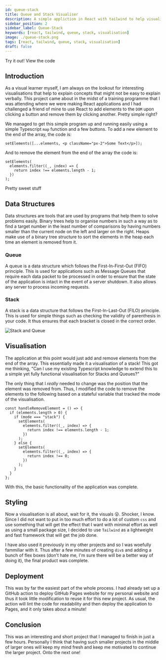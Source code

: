 ```yaml
---
id: queue-stack
title: Queue and Stack Visualiser
description: A simple appliction in React with tailwind to help visualise how Queues and Stacks work.
sidebar_position: 2
sidebar_label: Queue-Stack
keywords: [react, tailwind, queue, stack, visualisation]
image: ./queue-stack.png
tags: [react, tailwind, queue, stack, visualisation]
draft: false
---
```



<!-- markdownlint-disable MD033 -->

<Link
  className="button button--primary"
  to="https://majulahsingapuri.github.io/queue-stack"
>
  Try it out!
</Link>
<Link
  className="button button--secondary margin-left--md"
  to="https://github.com/majulahsingapuri/queue-stack"
>
  View the code
</Link>

## Introduction

As a visual learner myself, I am always on the lookout for interesting visualisations that help to explain concepts that might not be easy to explain verbally.
This project came about in the midst of a training programme that I was attending where we were making React applications and I had challenged a friend of mine to use React to add elements to the `DOM` upon clicking a button and remove them by clicking another.
Pretty simple right?

We managed to get this simple program up and running easily using a simple Typescript `map` function and a few buttons.
To add a new element to the end of the array, the code is:

```tsx title="App.tsx: Add Element"
setElements([...elements, <p className="px-2">Some Text</p>]);
```

And to remove the element from the end of the array the code is:

```tsx title="App.tsx: Remove Element"
setElements(
  elements.filter((_, index) => {
    return index !== elements.length - 1;
  })
);
```

Pretty sweet stuff

## Data Structures

Data structures are tools that are used by programs that help them to solve problems easily.
Binary trees help to organise numbers in such a way as to find a target number in the least number of comparisons by having numbers smaller than the current node on the left and larger on the right.
Heaps make use of a binary tree structure to sort the elements in the heap each time an element is removed from it.

### Queue

A queue is a data structure which follows the First-In-First-Out (FIFO) principle.
This is used for applications such as Message Queues that require each data packet to be processed in order to ensure that the state of the application is intact in the event of a server shutdown.
It also allows any server to process incoming requests.

### Stack

A stack is a data structure that follows the First-In-Last-Out (FILO) principle.
This is used for simple things such as checking the validity of parenthesis in your code.
It thus ensures that each bracket is closed in the correct order.

![Stack and Queue](queue-stack.png)

## Visualisation

The application at this point would just add and remove elements from the end of the array.
This essentially made it a visualisation of a stack!
This got me thinking, "Can I use my existing Typescript knowledge to extend this to a simple yet fully functional visualisation for Stacks and Queues?"

The only thing that I _really_ needed to change was the position that the element was removed from.
Thus, I modified the code to remove the elements to the following based on a stateful variable that tracked the mode of the visualisation.

```tsx title="App.tsx: Updated Element Removal"
const handleRemoveElement = () => {
  if (elements.length > 0) {
    if (mode === "stack") {
      setElements(
        elements.filter((_, index) => {
          return index !== elements.length - 1;
        })
      );
    } else {
      setElements(
        elements.filter((_, index) => {
          return index !== 0;
        })
      );
    }
  }
};
```

With this, the basic functionality of the application was complete.

## Styling

Now a visualisation is all about, wait for it, the visuals 😮.
Shocker, I know.
Since I did not want to put in too much effort to do a lot of custom `css` and use something that will get the effect that I want with minimal effort as well as using a small package size, I decided to use `Tailwind` as a lightweight and fast framework that will get the job done.

I have also used it previously in my other projects and so I was woefully fammiliar with it.
Thus after a few minutes of creating `div`s and adding a bunch of flex boxes (don't hate me, I'm sure there will be a better way of doing it), the final product was complete.

## Deployment

This was by far the easiest part of the whole process.
I had already set up a GitHub action to deploy GitHub Pages website for my personal website and thus it took little modification to reuse it for this new project.
As usual, the action will lint the code for readability and then deploy the application to Pages, and it only takes about a minute!

## Conclusion

This was an interesting and short project that I managed to finish in just a few hours.
Personally I think that having such smaller projects in the middle of larger ones will keep my mind fresh and keep me motivated to continue the larger project.
Onto the next one!
